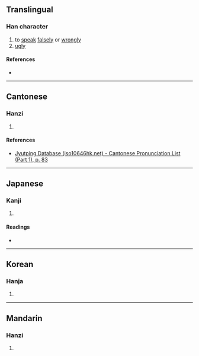 {{also|噅}}
{{character info/new}}
==Translingual==

===Han character===
{{Han char|rn=87|rad=爪|as=11|sn=15|four=|canj=BHFR|ids=⿱爲口}}

# to [[speak]] [[falsely]] or [[wrongly]]
# [[ugly]]

====References====
* {{Han ref|kx=0209.151|dkj=04330|dj=1102.231|hdz=10685.050|uh=5655|ud=22101}}

----

==Cantonese==

===Hanzi===
{{yue-hanzi|jyut=[[fai1]]|y=fai1}}

# {{defn|lang=yue|sort=爪11}}

====References====
* [http://www.iso10646hk.net/jp/document/download.jsp Jyutping Database (iso10646hk.net) - Cantonese Pronunciation List (Part 1), p. 83]

----

==Japanese==

===Kanji===
{{ja-kanji|grade=|rs=爪11}}

# {{defn|lang=ja|sort=爪11}}

====Readings====
* {{ja-readings|on=[[き]] (ki)|kun=[[みにくい]] (minikui), [[そしる]] (soshiru)}}

----

==Korean==

===Hanja===
{{ko-hanja|hangeul=위|rv=wi|mr=wi}}

# {{defn|lang=ko|sort=爪11}}

----

==Mandarin==

===Hanzi===
{{cmn-hanzi|pin=[[huī]] ([[hui1]])|wg=hui<sup>1</sup>}}

# {{defn|lang=cmn|sort=爪11}}